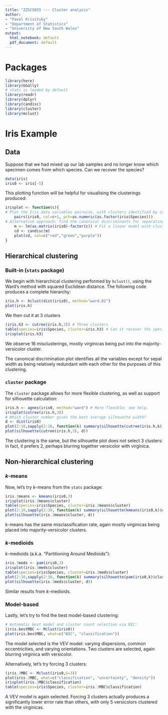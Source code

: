 ```yaml
---
title: "ZZSC5855 --- Cluster analysis"
author:
- "Pavel Krivitsky"
- "Department of Statistics"
- "University of New South Wales"
output:
  html_notebook: default
  pdf_document: default
---
```



# Packages
```r
library(here)
library(GGally)
# stats is loaded by default
library(readr)
library(dplyr)
library(candisc)
library(cluster)
library(mclust)
```

# Iris Example
## Data

Suppose that we had mixed up our lab samples and no longer know which specimen comes from which species. Can we recover the species?
```r
data(iris)
iris0 <- iris[-5]
```

This plotting function will be helpful for visualising the clusterings produced:
```r
irisplot <- function(c){
# Plot the Iris data variables pairwise, with clusters identified by colour and species by symbol.
    pairs(iris0, col=c+1, pch=as.numeric(as.factor(iris$Species)))
# Alternative approach: find the canonical discriminants for separating newly detected clusters, and plot those:
    m <- lm(as.matrix(iris0)~factor(c)) # Fit a linear model with clustering as RHS.
    cd <- candisc(m)
    plot(cd, col=c("red","green","purple"))
}
```

## Hierarchical clustering

### Built-in (`stats` package)

We begin with hierarchical clustering performed by `hclust()`, using the Ward's method with squared Euclidean distance. The following code produces a complete hierarchy:
```r
iris.h <- hclust(dist(iris0), method="ward.D2")
plot(iris.h)
```
We then cut it at 3 clusters
```r
(iris.h3 <- cutree(iris.h,3)) # Three clusters
table(species=iris$Species, cluster=iris.h3) # Can it recover the species?
irisplot(iris.h3)
```
We observe 16 misclusterings, mostly virginicas being put into the majority-versicolor cluster.

The canonical discrimination plot identifies all the variables except for sepal width as being relatively redundant with each other for the purposes of this clustering.

### `cluster` package

The `cluster` package allows for more flexible clustering, as well as support for silhouette calculation:
```r
iris.h <- agnes(iris0, method="ward") # More flexible; see help.
irisplot(cutree(iris.h,3))
# Which cluster number gives the best average silhouette width?
d <- dist(iris0)
plot(2:10,sapply(2:10, function(k) summary(silhouette(cutree(iris.h,k),d))$avg.width))
plot(silhouette(cutree(iris.h,3), d))
```
The clustering is the same, but the silhouette plot does not select 3 clusters: in fact, it prefers 2, perhaps blurring together versicolor with virginica.

## Non-hierarchical clustering

### $k$-means

Now, let's try $k$-means from the `stats` package:
```r
iris.3means <- kmeans(iris0,3)
irisplot(iris.3means$cluster)
table(species=iris$Species, cluster=iris.3means$cluster)
plot(2:10,sapply(2:10, function(k) summary(silhouette(kmeans(iris0,k)$cluster,d))$avg.width))
plot(silhouette(iris.3means$cluster, d))
```
$k$-means has the same misclassification rate, again mostly virginicas being placed into majority-versicolor clusters.

### $k$-medioids

$k$-medioids (a.k.a. "Partitioning Around Medioids"):
```r
iris.3meds <- pam(iris0,3)
irisplot(iris.3meds$cluster)
table(species=iris$Species, cluster=iris.3meds$cluster)
plot(2:10,sapply(2:10, function(k) summary(silhouette(pam(iris0,k)$cluster,d))$avg.width))
plot(silhouette(iris.3meds$cluster, d))
```
Similar results from $k$-medioids.

### Model-based

Lastly, let's try to find the best model-based clustering:
```r
# Automatic best model and cluster count selection via BIC:
(iris.bestMBC <- Mclust(iris0))
plot(iris.bestMBC, what=c("BIC", "classification"))
```
The model selected is the VEV model: varying dispersions, common eccentricities, and varying orientations. Two clusters are selected, again blurring virginica with versicolor.

Alternatively, let's try forcing 3 clusters:
```r
(iris.3MBC <- Mclust(iris0,G=3))
plot(iris.3MBC, what=c("classification", "uncertainty", "density"))
irisplot(iris.3MBC$classification)
table(species=iris$Species, cluster=iris.3MBC$classification)
```
A VEV model is again selected. Forcing 3 clusters actually produces a significantly lower error rate than others, with only 5 versicolors clustered with the virginicas.



